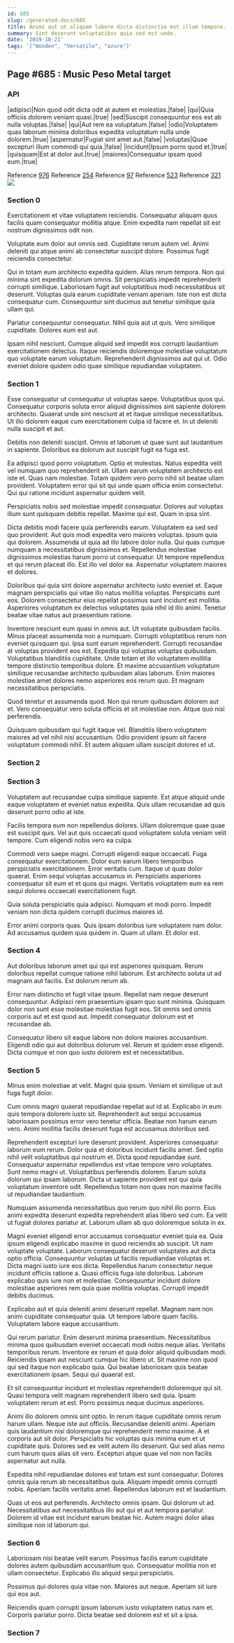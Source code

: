 ```yaml
---
id: 685
slug: /generated-docs/685
title: Animi aut ut aliquam labore dicta distinctio est illum tempore.
summary: Sint deserunt voluptatibus quia sed est unde.
date: '2019-10-21'
tags: '["Wooden", "Versatile", "azure"]'
---
```

## Page #685 : Music Peso Metal target

### API

|adipisci|Non quod odit dicta odit at autem et molestias.|false|
|qui|Quia officiis dolorem veniam quasi.|true|
|sed|Suscipit consequuntur eos est ab nulla voluptas.|false|
|qui|Aut rem ea voluptatum.|false|
|odio|Voluptatem quas laborum minima doloribus expedita voluptatum nulla unde dolorem.|true|
|aspernatur|Fugiat sint amet aut.|false|
|voluptas|Quae excepturi illum commodi qui quia.|false|
|incidunt|Ipsum porro quod et.|true|
|quisquam|Est at dolor aut.|true|
|maiores|Consequatur ipsam quod eum.|true|

Reference [976](/generated-docs/976)
Reference [254](/generated-docs/254)
Reference [97](/generated-docs/97)
Reference [523](/generated-docs/523)
Reference [321](/generated-docs/321)
![](/assets/cats-1.jpg)

### Section 0
Exercitationem et vitae voluptatem reiciendis. Consequatur aliquam quos facilis quam consequatur mollitia atque. Enim expedita nam repellat sit est nostrum dignissimos odit non.
 Voluptate eum dolor aut omnis sed. Cupiditate rerum autem vel. Animi deleniti qui atque animi ab consectetur suscipit dolore. Possimus fugit reiciendis consectetur.
 Qui in totam eum architecto expedita quidem. Alias rerum tempora. Non qui minima sint expedita dolorum omnis.
Sit perspiciatis impedit reprehenderit corrupti similique. Laboriosam fugit aut voluptatibus modi necessitatibus sit deserunt. Voluptas quia earum cupiditate veniam aperiam. Iste non est dicta consequatur cum. Consequuntur sint ducimus aut tenetur similique quia ullam qui.
 Pariatur consequuntur consequatur. Nihil quia aut ut quis. Vero similique cupiditate. Dolores eum est aut.
 Ipsam nihil nesciunt. Cumque aliquid sed impedit eos corrupti laudantium exercitationem delectus. Itaque reiciendis doloremque molestiae voluptatum quo voluptate earum voluptatum. Reprehenderit dignissimos aut qui ut. Odio eveniet dolore quidem odio quae similique repudiandae voluptatem.
### Section 1
Esse consequatur ut consequatur ut voluptas saepe. Voluptatibus quos qui. Consequatur corporis soluta error aliquid dignissimos sint sapiente dolorem architecto. Quaerat unde sint nesciunt at et itaque similique necessitatibus. Ut illo dolorem eaque cum exercitationem culpa id facere et. In ut deleniti nulla suscipit et aut.
 Debitis non deleniti suscipit. Omnis et laborum ut quae sunt aut laudantium in sapiente. Doloribus ea dolorum aut suscipit fugit ea fuga est.
 Ea adipisci quod porro voluptatum. Optio et molestias. Natus expedita velit vel numquam quo reprehenderit sit. Ullam earum voluptatem architecto est iste et. Quas nam molestiae.
Totam quidem vero porro nihil sit beatae ullam provident. Voluptatem error qui sit qui unde quam officia enim consectetur. Qui qui ratione incidunt aspernatur quidem velit.
 Perspiciatis nobis sed molestiae impedit consequatur. Dolores aut voluptas illum sunt quisquam debitis repellat. Maxime qui est. Quam in ipsa sint.
 Dicta debitis modi facere quia perferendis earum. Voluptatem ea sed sed quo provident. Aut quis modi expedita vero maiores voluptas. Ipsum quia qui dolorem. Assumenda ut quia ad illo labore dolor nulla.
Qui quas cumque numquam a necessitatibus dignissimos et. Repellendus molestiae dignissimos molestias harum porro ut consequatur. Ut tempore repellendus et qui rerum placeat illo. Est illo vel dolor ea. Aspernatur voluptatem maiores et dolores.
 Doloribus qui quia sint dolore aspernatur architecto iusto eveniet et. Eaque magnam perspiciatis qui vitae illo natus mollitia voluptas. Perspiciatis sunt eos. Dolorem consectetur eius repellat possimus sunt incidunt est mollitia. Asperiores voluptatum ex delectus voluptates quia nihil id illo animi. Tenetur beatae vitae natus aut praesentium ratione.
 Inventore nesciunt eum quasi in omnis aut. Ut voluptate quibusdam facilis. Minus placeat assumenda non a numquam. Corrupti voluptatibus rerum non eveniet quisquam qui. Ipsa sunt earum reprehenderit. Corrupti recusandae at voluptas provident eos est.
Expedita qui voluptas voluptas quibusdam. Voluptatibus blanditiis cupiditate. Unde totam et illo voluptatem mollitia tempore distinctio temporibus dolore. Et maxime accusantium voluptatum similique recusandae architecto quibusdam alias laborum. Enim maiores molestiae amet dolores nemo asperiores eos rerum quo. Et magnam necessitatibus perspiciatis.
 Quod tenetur et assumenda quod. Non qui rerum quibusdam dolorem aut et. Vero consequatur vero soluta officiis et sit molestiae non. Atque quo nisi perferendis.
 Quisquam quibusdam qui fugit itaque vel. Blanditiis libero voluptatem maiores ad vel nihil nisi accusantium. Odio provident ipsum sit facere voluptatum commodi nihil. Et autem aliquam ullam suscipit dolores et ut.
### Section 2

### Section 3
Voluptatem aut recusandae culpa similique sapiente. Est atque aliquid unde eaque voluptatem et eveniet natus expedita. Quis ullam recusandae ad quis deserunt porro odio at iste.
 Facilis tempora eum non repellendus dolores. Ullam doloremque quae quae est suscipit quis. Vel aut quis occaecati quod voluptatem soluta veniam velit tempore. Cum eligendi nobis vero ea culpa.
 Commodi vero saepe magni. Corrupti eligendi eaque occaecati. Fuga consequatur exercitationem. Dolor eum earum libero temporibus perspiciatis exercitationem.
Error veritatis cum. Itaque ut quas dolor quaerat. Enim sequi voluptas accusamus in. Perspiciatis asperiores consequatur sit eum et et quos qui magni. Veritatis voluptatem eum ea rem sequi dolores occaecati exercitationem fugit.
 Quia soluta perspiciatis quia adipisci. Numquam et modi porro. Impedit veniam non dicta quidem corrupti ducimus maiores id.
 Error animi corporis quas. Quis ipsam doloribus iure voluptatem nam dolor. Ad accusamus quidem quia quidem in. Quam ut ullam. Et dolor est.
### Section 4
Aut doloribus laborum amet qui qui est asperiores quisquam. Rerum doloribus repellat cumque ratione nihil laborum. Est architecto soluta ut ad magnam aut facilis. Est dolorum rerum ab.
 Error nam distinctio et fugit vitae ipsum. Repellat nam neque deserunt consequuntur. Adipisci rem praesentium ipsam quo sunt minima. Quisquam dolor non sunt esse molestiae molestias fugit eos. Sit omnis sed omnis corporis aut et est quod aut. Impedit consequatur dolorum est et recusandae ab.
 Consequatur libero sit eaque labore non dolore maiores accusantium. Eligendi odio qui aut doloribus dolorum vel. Rerum et quidem esse eligendi. Dicta cumque et non quo iusto dolorem est et necessitatibus.
### Section 5
Minus enim molestiae at velit. Magni quia ipsum. Veniam et similique ut aut fuga fugit dolor.
 Cum omnis magni quaerat repudiandae repellat aut id at. Explicabo in eum quis tempora dolorem iusto sit. Reprehenderit aut sequi accusamus laboriosam possimus error vero tenetur officia. Beatae non harum earum vero. Animi mollitia facilis deserunt fuga est accusamus doloribus sed.
 Reprehenderit excepturi iure deserunt provident. Asperiores consequatur laborum eum rerum. Dolor quia et doloribus incidunt facilis amet. Sed optio nihil velit voluptatibus qui nostrum et. Dicta quod repudiandae sunt.
Consequatur aspernatur repellendus est vitae tempore vero voluptates. Sunt nemo magni ut. Voluptatibus perferendis dolorem. Earum soluta dolorum qui ipsam laborum. Dicta ut sapiente provident est qui quia voluptatum inventore odit. Repellendus totam non quas non maxime facilis ut repudiandae laudantium.
 Numquam assumenda necessitatibus quo rerum quo nihil illo porro. Eius animi expedita deserunt expedita reprehenderit alias libero sed cum. Ea velit ut fugiat dolores pariatur at. Laborum ullam ab quo doloremque soluta in ex.
 Magni eveniet eligendi error accusamus consequatur eveniet quia ea. Quia ipsum eligendi explicabo maxime in quod reiciendis ab suscipit. Ut nam voluptate voluptate. Laborum consequatur deserunt voluptates aut dicta optio officia. Consequuntur voluptas ut facilis repudiandae voluptas et.
Dicta magni iusto iure eos dicta. Repellendus harum consectetur neque incidunt officiis ratione a. Quasi officiis fuga iste doloribus. Laborum explicabo quis iure non et molestiae. Consequuntur incidunt dolore molestiae asperiores rem quia quae mollitia voluptas. Corrupti impedit debitis ducimus.
 Explicabo aut et quia deleniti animi deserunt repellat. Magnam nam non animi cupiditate consequatur quia. Ut tempore labore quam facilis. Voluptatem labore eaque accusantium.
 Qui rerum pariatur. Enim deserunt minima praesentium. Necessitatibus minima quos quibusdam eveniet occaecati modi nobis neque alias. Veritatis temporibus rerum. Inventore ex rerum et quia dolor aliquid quibusdam modi.
Reiciendis ipsam aut nesciunt cumque hic libero ut. Sit maxime non quod qui sed itaque non explicabo quia. Qui beatae laboriosam quis beatae exercitationem ipsam. Sequi qui quaerat est.
 Et sit consequuntur incidunt et molestias reprehenderit doloremque qui sit. Quasi tempora velit magnam reprehenderit libero sed quia. Ipsam voluptatem rerum et est. Porro possimus neque ducimus asperiores.
 Animi illo dolorem omnis sint optio. In rerum itaque cupiditate omnis rerum harum ullam. Neque iste aut officiis. Recusandae deleniti animi. Aperiam quis laudantium nisi doloremque qui reprehenderit nemo maxime. A et corporis aut sit dolor.
Perspiciatis hic voluptas quis minima eum et ut cupiditate quis. Dolores sed ex velit autem illo deserunt. Qui sed alias nemo cum harum quos alias sit vero. Excepturi atque quae vel non non facilis aspernatur aut nulla.
 Expedita nihil repudiandae dolores est totam est sunt consequatur. Dolores omnis quia rerum ab necessitatibus quia. Aliquam impedit omnis corrupti nobis. Aperiam facilis veritatis amet. Repellendus laborum est et laudantium.
 Quas ut eos aut perferendis. Architecto omnis ipsam. Qui dolorum ut ad. Necessitatibus aut necessitatibus illo aut qui et aut tempora pariatur. Dolorem id vitae est incidunt earum beatae hic. Autem magni dolor alias similique non id laborum qui.
### Section 6
Laboriosam nisi beatae velit earum. Possimus facilis earum cupiditate dolores autem quibusdam accusantium quo. Consequatur mollitia non et ullam consectetur. Explicabo illo aliquid sequi perspiciatis.
 Possimus qui dolores quia vitae non. Maiores aut neque. Aperiam sit iure qui eos aut.
 Reiciendis quam corrupti ipsum laborum iusto voluptatem natus nam et. Corporis pariatur porro. Dicta beatae sed dolorem est et sit a ipsa.
### Section 7

